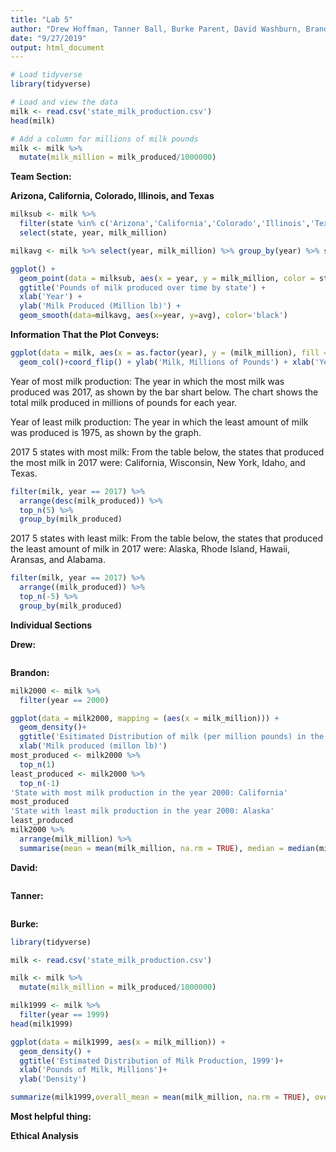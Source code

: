 ---
title: "Lab 5"
author: "Drew Hoffman, Tanner Ball, Burke Parent, David Washburn, Brandon Nelsen"
date: "9/27/2019"
output: html_document
---

```{r inlcude = FALSE}
# Load tidyverse
library(tidyverse)

# Load and view the data
milk <- read.csv('state_milk_production.csv')
head(milk)

# Add a column for millions of milk pounds
milk <- milk %>%
  mutate(milk_million = milk_produced/1000000)
```

**Team Section:**

**Arizona, California, Colorado, Illinois, and Texas**

```{r, echo=FALSE}
milksub <- milk %>%
  filter(state %in% c('Arizona','California','Colorado','Illinois','Texas')) %>%
  select(state, year, milk_million)

milkavg <- milk %>% select(year, milk_million) %>% group_by(year) %>% summarise(avg = sum(milk_million)/50)

ggplot() +
  geom_point(data = milksub, aes(x = year, y = milk_million, color = state)) + 
  ggtitle('Pounds of milk produced over time by state') +
  xlab('Year') +
  ylab('Milk Produced (Million lb)') +
  geom_smooth(data=milkavg, aes(x=year, y=avg), color='black')
```

**Information That the Plot Conveys:**

```{r, echo = FALSE}
ggplot(data = milk, aes(x = as.factor(year), y = (milk_million), fill = as.factor(year), width = .25)) +
  geom_col()+coord_flip() + ylab('Milk, Millions of Pounds') + xlab('Year') + labs(fill = 'Year by Color')
```


Year of most milk production: The year in which the most milk was produced was 2017, as shown by the bar shart below. The chart shows the total milk produced in millions of pounds for each year.

Year of least milk production: The year in which the least amount of milk was produced is 1975, as shown by the graph.

2017 5 states with most milk: From the table below, the states that produced the most milk in 2017 were: California, Wisconsin, New York, Idaho, and Texas.
```{r}
filter(milk, year == 2017) %>%
  arrange(desc(milk_produced)) %>%
  top_n(5) %>%
  group_by(milk_produced)
```


2017 5 states with least milk: From the table below, the states that produced the least amount of milk in 2017 were: Alaska, Rhode Island, Hawaii, Aransas, and Alabama.
```{r}
filter(milk, year == 2017) %>%
  arrange((milk_produced)) %>%
  top_n(-5) %>%
  group_by(milk_produced)
```

**Individual Sections**

**Drew:**

```{r, echo=FALSE}

```

**Brandon:**

```{r, echo=FALSE}
milk2000 <- milk %>%
  filter(year == 2000)

ggplot(data = milk2000, mapping = (aes(x = milk_million))) +
  geom_density()+
  ggtitle('Esitimated Distribution of milk (per million pounds) in the year 2000')+
  xlab('Milk produced (millon lb)')
most_produced <- milk2000 %>%
  top_n(1)
least_produced <- milk2000 %>%
  top_n(-1)
'State with most milk production in the year 2000: California'
most_produced
'State with least milk production in the year 2000: Alaska'
least_produced
milk2000 %>%
  arrange(milk_million) %>%
  summarise(mean = mean(milk_million, na.rm = TRUE), median = median(milk_million, na.rm = TRUE))
```

**David:**

```{r, echo=FALSE}

```

**Tanner:**

```{r, echo=FALSE}
```

**Burke:**

```{r, echo=FALSE}
library(tidyverse)

milk <- read.csv('state_milk_production.csv')

milk <- milk %>%
  mutate(milk_million = milk_produced/1000000)

milk1999 <- milk %>%
  filter(year == 1999)
head(milk1999)

ggplot(data = milk1999, aes(x = milk_million)) +
  geom_density() + 
  ggtitle('Estimated Distribution of Milk Production, 1999')+
  xlab('Pounds of Milk, Millions')+
  ylab('Density')

summarize(milk1999,overall_mean = mean(milk_million, na.rm = TRUE), overall_median = median(milk_million, na.rm = TRUE))
```

**Most helpful thing:**


**Ethical Analysis**


